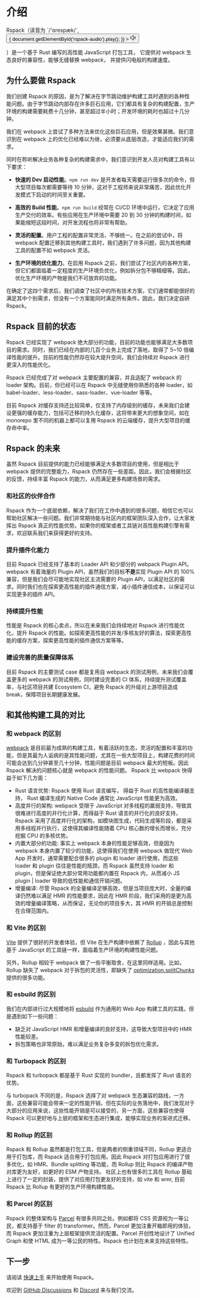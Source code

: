 
<audio id="rspack-audio">
  <source src={rspackAudio} type="audio/mpeg"></source>
</audio>

# 介绍

<div>
  <span>Rspack（读音为 `/'ɑrespæk/`,</span>
  <button
    style={{
      border: 'none',
      padding: '3px',
      verticalAlign: 'middle',
      display: 'inline',
    }}
    id="play-rspack-audio"
    onClick={() => {
      document.getElementById('rspack-audio').play();
    }}
  >
    <svg
      xmlns="http://www.w3.org/2000/svg"
      width="16"
      height="16"
      viewBox="0 0 32 32"
    >
      <path
        fill="currentColor"
        d="m27.16 8.08l-1.53 1.29a10 10 0 0 1-.29 13.23l1.47 1.4a12 12 0 0 0 .35-15.88Z"
      />
      <path
        fill="currentColor"
        d="M21.58 12a6 6 0 0 1-.18 7.94l1.47 1.36a8 8 0 0 0 .23-10.59zM18 30a1 1 0 0 1-.71-.3L9.67 22H3a1 1 0 0 1-1-1V11a1 1 0 0 1 1-1h6.67l7.62-7.7a1 1 0 0 1 1.41 0a1 1 0 0 1 .3.7v26a1 1 0 0 1-1 1zM4 20h6.08a1 1 0 0 1 .71.3L17 26.57V5.43l-6.21 6.27a1 1 0 0 1-.71.3H4z"
      />
    </svg>
  </button>
  <p style={{ display: 'inline', lineHeight: '1.75rem' }}>
    <span>）是一个基于 Rust 编写的高性能 JavaScript 打包工具，</span>
    <span>它提供对 webpack 生态良好的兼容性，能够无缝替换 webpack，</span>
    <span>并提供闪电般的构建速度。</span>
  </p>
</div>

## 为什么要做 Rspack

我们创建 Rspack 的原因，是为了解决在字节跳动维护构建工具时遇到的各种性能问题。由于字节跳动内部存在许多巨石应用，它们都具有复杂的构建配置，生产环境的构建需要耗费十几分钟，甚至超过半小时；开发环境的耗时也超过十几分钟。

我们在 webpack 上尝试了多种方法来优化这些巨石应用，但是效果甚微。我们意识到在 webpack 上的优化已经难以为继，必须要从底层改造，才能适应我们的需求。

同时在聆听解决业务各种复杂的构建需求中，我们意识到开发人员对构建工具有以下要求：

- **快速的 Dev 启动性能**。`npm run dev` 是开发者每天需要运行很多次的命令，但大型项目每次都需要等待 10 分钟，这对于工程师来说非常痛苦，因此优化开发模式下启动的时间至关重要。

- **高效的 Build 性能**。`npm run build` 经常在 CI/CD 环境中运行，它决定了应用生产交付的效率。有些应用在生产环境中需要 20 到 30 分钟的构建时间，如果能缩短这段时间，对开发流程也将非常有帮助。

- **灵活的配置**。用户工程的配置非常灵活，不够统一。在之前的尝试中，将 webpack 配置迁移到其他构建工具时，我们遇到了许多问题，因为其他构建工具的配置不如 webpack 灵活。

- **生产环境的优化能力**。在启用 Rspack 之前，我们尝试了社区内的各种方案，但它们都面临着一定程度的生产环境负优化，例如拆分包不够精细等。因此，优化生产环境的产物是我们不可放弃的功能。

在确定了这四个需求后，我们调查了社区中的所有技术方案，它们通常都能很好的满足其中个别需求，但没有一个方案能同时满足所有条件。因此，我们决定自研 Rspack。

## Rspack 目前的状态

Rspack 已经实现了 webpack 绝大部分的功能，目前的功能也能够满足大多数项目的需求。同时，我们已经在内部的几百个业务上完成了落地，取得了 5~10 倍编译性能的提升。目前的性能仍然存在较大提升空间，我们会持续对 Rspack 进行更深入的性能优化。

Rspack 已经完成了对 webpack 主要配置的兼容，并且适配了 webpack 的 loader 架构。目前，你已经可以在 Rspack 中无缝使用你熟悉的各种 loader，如 babel-loader、less-loader、sass-loader、vue-loader 等等。

目前 Rspack 对缓存支持还比较简单，仅支持了内存级别的缓存，未来我们会建设更强的缓存能力，包括可迁移的持久化缓存，这将带来更大的想象空间，如在 monorepo 里不同的机器上都可以复用 Rspack 的云端缓存，提升大型项目的缓存命中率。

## Rspack 的未来

虽然 Rspack 目前提供的能力已经能够满足大多数项目的使用，但是相比于 webpack 提供的完整能力，Rspack 仍然存在一些差距。因此，我们会根据社区的反馈，持续丰富 Rspack 的能力，从而满足更多构建场景的需求。

### 和社区的伙伴合作

Rspack 作为一个底层依赖，解决了我们在工作中遇到的很多问题，相信它也可以帮助社区解决一些问题。我们非常期待能与社区内的框架团队深入合作，让大家发挥出 Rspack 真正的性能优势。如果你的框架或者工具链对高性能构建引擎有需求，欢迎联系我们来获得更好的支持。

### 提升插件化能力

目前 Rspack 已经支持了基本的 Loader API 和少部分的 webpack Plugin API。webpack 有着海量的 Plugin API，虽然我们的目标**不是**实现 Plugin API 的 100% 兼容，但是我们会尽可能地实现社区主流需要的 Plugin API，以满足社区的需求。同时我们也在探索更高性能的插件通信方案，减小插件通信成本，以保证可以实现更多的插件 API。

### 持续提升性能

性能是 Rspack 的核心卖点，所以在未来我们会持续地对 Rspack 进行性能优化，提升 Rspack 的性能。如探索更高性能的并发/多核友好的算法，探索更高性能的缓存方案，探索更高性能的插件通信方案等等。

### 建设完善的质量保障体系

目前 Rspack 的主要测试 case 都是复用自 webpack 的测试用例，未来我们会覆盖更多的 webpack 的测试用例，同时建设完善的 CI 体系，持续提升测试覆盖率，与社区项目共建 Ecosystem CI，避免 Rspack 的升级对上游项目造成 break，保障项目长期健康发展。

## 和其他构建工具的对比

### 和 webpack 的区别

[webpack](https://webpack.js.org/) 是目前最为成熟的构建工具，有着活跃的生态，灵活的配置和丰富的功能，但是其最为人诟病的是其性能问题，尤其在一些大型项目上，构建花费的时间可能会达到几分钟甚至几十分钟，性能问题是目前 webpack 最大的短板。因此 Rspack 解决的问题核心就是 webpack 的性能问题。
Rspack 比 webpack 快得益于如下几方面：

- Rust 语言优势: Rspack 使用 Rust 语言编写， 得益于 Rust 的高性能编译器支持， Rust 编译生成的 Native Code 通常比 JavaScript 性能更为高效。
- 高度并行的架构: webpack 受限于 JavaScript 对多线程的羸弱支持，导致其很难进行高度的并行化计算，而得益于 Rust 语言的并行化的良好支持， Rspack 采用了高度并行化的架构，如模块图生成，代码生成等阶段，都是采用多线程并行执行，这使得其编译性能随着 CPU 核心数的增长而增长，充分挖掘 CPU 的多核优势。
- 内置大部分的功能: 事实上 webpack 本身的性能足够高效，但是因为 webpack 本身内置了较少的功能，这使得我们在使用 webpack 做现代 Web App 开发时，通常需要配合很多的 plugin 和 loader 进行使用，而这些 loader 和 plugin 往往是性能的瓶颈，而 Rspack 虽然支持 loader 和 plugin，但是保证绝大部分常用功能都内置在 Rspack 内，从而减小 JS plugin | loader 导致的低性能和通信开销问题。
- 增量编译: 尽管 Rspack 的全量编译足够高效，但是当项目庞大时，全量的编译仍然难以满足 HMR 的性能要求，因此在 HMR 阶段，我们采用的是更为高效的增量编译策略，从而保证，无论你的项目多大，其 HMR 的开销总是控制在合理范围内。

### 和 Vite 的区别

[Vite](https://vitejs.dev/) 提供了很好的开发者体验，但 Vite 在生产构建中依赖了 [Rollup](https://rollupjs.org/) ，因此与其他基于 JavaScript 的工具链一样，面临着生产环境的构建性能问题。

另外，Rollup 相较于 webpack 做了一些平衡取舍，在这里同样适用。比如，Rollup 缺失了 webpack 对于拆包的灵活性，即缺失了 [optimization.splitChunks](/config/optimization#optimizationsplitchunks) 提供的很多功能。

### 和 esbuild 的区别

我们在内部进行过大规模地将 [esbuild](https://esbuild.github.io/) 作为通用的 Web App 构建工具的实践，但是遇到如下一些问题：

- 缺乏对 JavaScript HMR 和增量编译的良好支持，这导致大型项目中的 HMR 性能较差。
- 拆包策略也非常原始，难以满足业务复杂多变的拆包优化需求。

### 和 Turbopack 的区别

Rspack 和 turbopack 都是基于 Rust 实现的 bundler，且都发挥了 Rust 语言的优势。

与 turbopack 不同的是，Rspack 选择了对 webpack 生态兼容的路线，一方面，这些兼容可能会带来一定的性能开销，但在实际的业务落地中，我们发现对于大部分的应用来说，这些性能开销是可以接受的，另一方面，这些兼容也使得 Rspack 可以更好地与上层的框架和生态进行集成，能够实现业务的渐进式迁移。

### 和 Rollup 的区别

Rspack 和 Rollup 虽然都是打包工具，但是两者的侧重领域不同，Rollup 更适合用于打包库，而 Rspack 适合用于打包应用。因此 Rspack 对打包应用进行了很多优化，如 HMR、Bundle splitting 等功能，而 Rollup 则比 Rspack 的编译产物对库更为友好，如更好的 ESM 产物支持。 社区上也有很多的工具在 Rollup 基础上进行了一定的封装，提供了对应用打包更友好的支持，如 vite 和 wmr, 目前 Rspack 比 Rollup 有更好的生产环境构建性能。

### 和 Parcel 的区别

Rspack 的整体架构与 [Parcel](https://parceljs.org/) 有很多共同之处。例如都将 CSS 资源视为一等公民，都支持基于 filter 的 transformer。然而，Parcel 更加注重开箱即用的体验，而 Rspack 更加注重为上层框架提供灵活的配置。Parcel 开创性地设计了 Unified Graph 和使 HTML 成为一等公民的特性。Rspack 也计划在未来支持这些特性。

## 下一步

请阅读 [快速上手](/guide/start/quick-start) 来开始使用 Rspack。

欢迎到 [GitHub Discussions](https://github.com/web-infra-dev/rspack/discussions) 和 [Discord](https://discord.gg/sYK4QjyZ4V) 来与我们交流。
